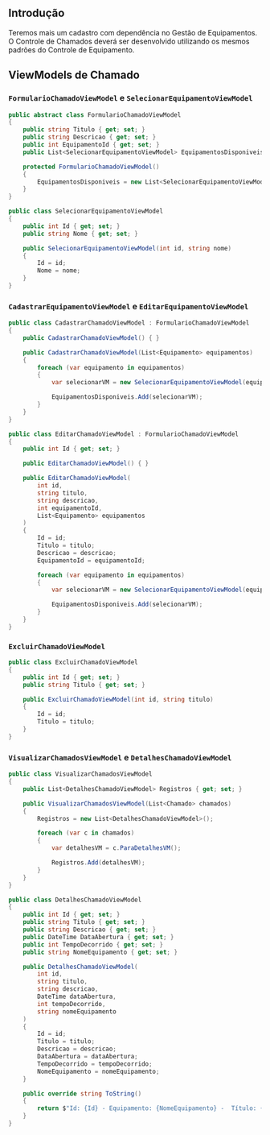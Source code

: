 ## Introdução

Teremos mais um cadastro com dependência no Gestão de Equipamentos. O Controle de Chamados deverá ser desenvolvido utilizando os mesmos padrões do Controle de Equipamento.

## ViewModels de Chamado

### `FormularioChamadoViewModel` e `SelecionarEquipamentoViewModel`

```cs title="ChamadoViewModels.cs"
public abstract class FormularioChamadoViewModel
{
    public string Titulo { get; set; }
    public string Descricao { get; set; }
    public int EquipamentoId { get; set; }
    public List<SelecionarEquipamentoViewModel> EquipamentosDisponiveis { get; set;  }

    protected FormularioChamadoViewModel()
    {
        EquipamentosDisponiveis = new List<SelecionarEquipamentoViewModel>();
    }
}

public class SelecionarEquipamentoViewModel
{
    public int Id { get; set; }
    public string Nome { get; set; }

    public SelecionarEquipamentoViewModel(int id, string nome)
    {
        Id = id;
        Nome = nome;
    }
}
```

### `CadastrarEquipamentoViewModel` e `EditarEquipamentoViewModel`

```cs title="ChamadoViewModels.cs"
public class CadastrarChamadoViewModel : FormularioChamadoViewModel
{
    public CadastrarChamadoViewModel() { }

    public CadastrarChamadoViewModel(List<Equipamento> equipamentos)
    {
        foreach (var equipamento in equipamentos)
        {
            var selecionarVM = new SelecionarEquipamentoViewModel(equipamento.Id, equipamento.Nome);

            EquipamentosDisponiveis.Add(selecionarVM);
        }
    }
}

public class EditarChamadoViewModel : FormularioChamadoViewModel
{
    public int Id { get; set; }

    public EditarChamadoViewModel() { }

    public EditarChamadoViewModel(
        int id,
        string titulo,
        string descricao,
        int equipamentoId,
        List<Equipamento> equipamentos
    )
    {
        Id = id;
        Titulo = titulo;
        Descricao = descricao;
        EquipamentoId = equipamentoId;

        foreach (var equipamento in equipamentos)
        {
            var selecionarVM = new SelecionarEquipamentoViewModel(equipamento.Id, equipamento.Nome);

            EquipamentosDisponiveis.Add(selecionarVM);
        }
    }
}
```

### `ExcluirChamadoViewModel`

```cs title="ChamadoViewModels.cs"
public class ExcluirChamadoViewModel
{
    public int Id { get; set; }
    public string Titulo { get; set; }

    public ExcluirChamadoViewModel(int id, string titulo)
    {
        Id = id;
        Titulo = titulo;
    }
}
```

### `VisualizarChamadosViewModel` e `DetalhesChamadoViewModel`

```cs title="ChamadoViewModels.cs"
public class VisualizarChamadosViewModel
{
    public List<DetalhesChamadoViewModel> Registros { get; set; }

    public VisualizarChamadosViewModel(List<Chamado> chamados)
    {
        Registros = new List<DetalhesChamadoViewModel>();

        foreach (var c in chamados)
        {
            var detalhesVM = c.ParaDetalhesVM();

            Registros.Add(detalhesVM);
        }
    }
}

public class DetalhesChamadoViewModel
{
    public int Id { get; set; }
    public string Titulo { get; set; }
    public string Descricao { get; set; }
    public DateTime DataAbertura { get; set; }
    public int TempoDecorrido { get; set; }
    public string NomeEquipamento { get; set; }

    public DetalhesChamadoViewModel(
        int id,
        string titulo,
        string descricao,
        DateTime dataAbertura,
        int tempoDecorrido,
        string nomeEquipamento
    )
    {
        Id = id;
        Titulo = titulo;
        Descricao = descricao;
        DataAbertura = dataAbertura;
        TempoDecorrido = tempoDecorrido;
        NomeEquipamento = nomeEquipamento;
    }

    public override string ToString()
    {
        return $"Id: {Id} - Equipamento: {NomeEquipamento} -  Título: {Titulo} - Descrição: {Descricao} - Data de Abertura: {DataAbertura:d} - Dias em Aberto: {TempoDecorrido} dias";
    }
}
```
